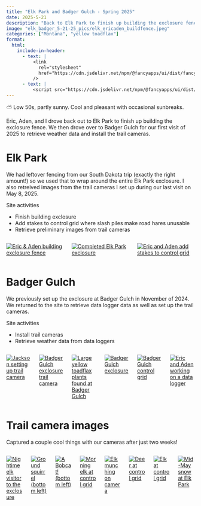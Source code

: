 ```yaml
---
title: "Elk Park and Badger Gulch - Spring 2025"
date: 2025-5-21
description: "Back to Elk Park to finish up building the exclosure fence, and visited Badger Gulch to set up trail cameras and retrieve weather data."
image: "elk_badger_5-21-25_pics/elk_ericaden_buildfence.jpeg"
categories: ["Montana", "yellow toadflax"]
format:
  html:
    include-in-header:
      - text: |
          <link
            rel="stylesheet"
            href="https://cdn.jsdelivr.net/npm/@fancyapps/ui/dist/fancybox.css"
          />
      - text: |
          <script src="https://cdn.jsdelivr.net/npm/@fancyapps/ui/dist/fancybox.umd.js"></script>
---
```


::: {.callout-note title="Weather"}
⛅ Low 50s, partly sunny. Cool and pleasant with occasional sunbreaks.
:::

Eric, Aden, and I drove back out to Elk Park to finish up building the exclosure fence. We then drove over to Badger Gulch for our first visit of 2025 to retrieve weather data and install the trail cameras.

# Elk Park

<!-- Add script to the <head> of your page to load the embeddable map component -->
<script type="module" src="https://js.arcgis.com/embeddable-components/4.32/arcgis-embeddable-components.esm.js"></script>
<!-- Add custom element to <body> of your page -->
 <arcgis-embedded-map style="height:200px;width:100%;" item-id="a8d767df204f492f9b0442babd69c8ed" theme="light" heading-enabled portal-url="https://sscmsu.maps.arcgis.com" ></arcgis-embedded-map>

We had leftover fencing from our South Dakota trip (exactly the right amount!) so we used that to wrap around the entire Elk Park exclosure. I also retreived images from the trail cameras I set up during our last visit on May 8, 2025. 

Site activities 

- Finish building exclosure
- Add stakes to control grid where slash piles make road hares unusable
- Retrieve preliminary images from trail cameras

:::{.columns}

::: {.column width="33%" .px-2}
[![Eric & Aden building exclosure fence](elk_badger_5-21-25_pics/elk_ericaden_buildfence.jpeg)](elk_badger_5-21-25_pics/elk_ericadan_buildfence.jpeg){data-fancybox="gallery" 
data-caption="Eric & Aden building exclosure fence"} 
:::

::: {.column width="33%" .px-2}
[![Completed Elk Park exclosure](elk_badger_5-21-25_pics/elk_exclosure1.jpeg)](elk_badger_5-21-25_pics/elk_exclosure1.jpeg){data-fancybox="gallery" 
data-caption="Completed Elk Park exclosure"}
:::

::: {.column width="33%" .px-2}
[![Eric and Aden add stakes to control grid](elk_badger_5-21-25_pics/elk_ericaden_stakes.jpeg)](elk_badger_5-21-25_pics/elk_ericaden_stakes.jpeg){data-fancybox="gallery" 
data-caption="Eric and Aden add stakes to control grid"}
:::

:::

# Badger Gulch

<!-- Add script to the <head> of your page to load the embeddable map component -->
<script type="module" src="https://js.arcgis.com/embeddable-components/4.32/arcgis-embeddable-components.esm.js"></script>
<!-- Add custom element to <body> of your page -->
 <arcgis-embedded-map style="height:200px;width:100%;" item-id="8856c10725974d7aa2e13f0bf521fc22" theme="light" heading-enabled share-enabled portal-url="https://sscmsu.maps.arcgis.com" ></arcgis-embedded-map>

We previously set up the exclosure at Badger Gulch in November of 2024. We returned to the site to retrieve data logger data as well as set up the trail cameras. 

Site activities

- Install trail cameras
- Retrieve weather data from data loggers

:::{.columns}

::: {.column width="33%" .px-2}
[![Jackson setting up trail camera](elk_badger_5-21-25_pics/badger_jacksoncam.jpg)](elk_badger_5-21-25_pics/badger_jacksoncam.jpg){data-fancybox="gallery" 
data-caption="Jackson setting up trail camera"} 
:::


::: {.column width="33%" .px-2}
[![Badger Gulch exclosure trail camera](elk_badger_5-21-25_pics/badger_exclosurecam.jpg)](elk_badger_5-21-25_pics/badger_exclosurecam.jpg){data-fancybox="gallery" 
data-caption="Badger Gulch exclosure trail camera"} 
:::

::: {.column width="33%" .px-2}
[![Large yellow toadflax plants found at Badger Gulch](elk_badger_5-21-25_pics/badger_toadflax3.jpg)](elk_badger_5-21-25_pics/badger_toadflax3.jpg){data-fancybox="gallery" 
data-caption="Large yellow toadflax plants found at Badger Gulch"} 
:::

::: {.column width="33%" .px-2}
[![Badger Gulch exclosure](elk_badger_5-21-25_pics/badger_exclosure.jpg)](elk_badger_5-21-25_pics/badger_exclosure.jpg){data-fancybox="gallery" 
data-caption="Badger Gulch exclosure"} 
:::

::: {.column width="33%" .px-2}
[![Badger Gulch control grid](elk_badger_5-21-25_pics/badger_controlgrid.jpg)](elk_badger_5-21-25_pics/badger_controlgrid.jpg){data-fancybox="gallery" 
data-caption="Badger Gulch control grid"} 
:::

::: {.column width="33%" .px-2}
[![Eric and Aden working on a data logger](elk_badger_5-21-25_pics/badger_ericaden.jpeg)](elk_badger_5-21-25_pics/badger_ericaden.jpeg){data-fancybox="gallery" 
data-caption="Eric and Aden working on a data logger"} 
:::

:::

# Trail camera images

Captured a couple cool things with our cameras after just two weeks!

:::{.columns}

::: {.column width="33%" .px-2}
[![Nightime elk visitor to the exclosure](elk_badger_5-21-25_pics/trailcams/elk_exc_elk2.JPG)](elk_badger_5-21-25_pics/trailcams/elk_exc_elk2.JPG){data-fancybox="gallery" 
data-caption="Nightime elk visitor to the exclosure"} 
::: 

::: {.column width="33%" .px-2}
[![Ground squirrel (bottom left)](elk_badger_5-21-25_pics/trailcams/elk_gsquirrel1.JPG)](elk_badger_5-21-25_pics/trailcams/elk_gsquirrel1.JPG){data-fancybox="gallery" 
data-caption="Ground squirrel (bottom left)"} 
:::

::: {.column width="33%" .px-2}
[![A Bobcat! (bottom left)](elk_badger_5-21-25_pics/trailcams/elkp_bobcat.JPG)](elk_badger_5-21-25_pics/trailcams/elkp_bobcat.JPG){data-fancybox="gallery" 
data-caption="A Bobcat! (bottom left)"} 
:::

::: {.column width="33%" .px-2}
[![Morning elk at control grid](elk_badger_5-21-25_pics/trailcams/elkp_cont_elk1.JPG)](elk_badger_5-21-25_pics/trailcams/elkp_cont_elk1.JPG){data-fancybox="gallery" 
data-caption="Morning elk at control grid"} 
:::

::: {.column width="33%" .px-2}
[![Elk munching on camera](elk_badger_5-21-25_pics/trailcams/elkp_cont_elk2.JPG)](elk_badger_5-21-25_pics/trailcams/elkp_cont_elk2.JPG){data-fancybox="gallery" 
data-caption="Elk munching on camera"} 
:::

::: {.column width="33%" .px-2}
[![Deer at control grid](elk_badger_5-21-25_pics/trailcams/elkp_deer1.JPG)](elk_badger_5-21-25_pics/trailcams/elkp_deer1.JPG){data-fancybox="gallery" 
data-caption="Deer at control grid"} 
:::

::: {.column width="33%" .px-2}
[![Elk at control grid](elk_badger_5-21-25_pics/trailcams/elkp_nightelk.JPG)](elk_badger_5-21-25_pics/trailcams/elkp_nightelk.JPG){data-fancybox="gallery" 
data-caption="Elk at control grid"} 
:::

::: {.column width="33%" .px-2}
[![Mid-May snow at Elk Park](elk_badger_5-21-25_pics/trailcams/elkp_snow.JPG)](elk_badger_5-21-25_pics/trailcams/elkp_snow.JPG){data-fancybox="gallery" 
data-caption="Mid-May snow at Elk Park"} 
:::

:::